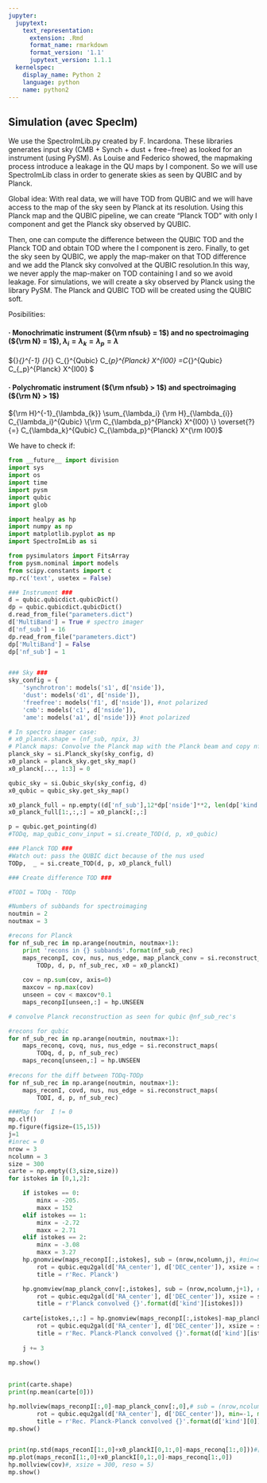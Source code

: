 ```yaml
---
jupyter:
  jupytext:
    text_representation:
      extension: .Rmd
      format_name: rmarkdown
      format_version: '1.1'
      jupytext_version: 1.1.1
  kernelspec:
    display_name: Python 2
    language: python
    name: python2
---
```


<!-- #region -->
## Simulation (avec SpecIm) 

We use the SpectroImLib.py created by F. Incardona. These libraries generates input sky (CMB $+$ Synch $+$ dust $+$ free$-$free) as looked for an instrument (using PySM). As Louise and Federico showed, the mapmaking process introduce a leakage in the QU maps by I component. So we will use SpectroImLib class in order to generate skies as seen by QUBIC and by Planck.

Global idea: With real data, we will have TOD from QUBIC and we will have access to the map of the sky seen by Planck at its resolution. Using this Planck map and the QUBIC pipeline, we can create "Planck TOD" with only I component and get the Planck sky observed by QUBIC. 

Then, one can compute the difference between the QUBIC TOD and the Planck TOD and obtain TOD where the I component is zero. Finally, to get the sky seen by QUBIC, we apply the map-maker on that TOD difference and we add the Planck sky convolved at the QUBIC resolution.In this way, we never apply the map-maker on TOD containing I and so we avoid leakage.
For simulations, we will create a sky observed by Planck using the library PySM. The 
Planck and QUBIC TOD will be created using the QUBIC soft.


Posibilities: 

#### · Monochrimatic instrument (${\rm nfsub} = 1$) and no spectroimaging (${\rm N} = 1$), $\lambda_{i} = \lambda_{k} = \lambda_{p} = \lambda$

${\rm H}_{\lambda}^{-1} {\rm H}_{\lambda} C_{\lambda}^{Qubic} C_{\lambda_p}^{Planck} X^{I00} =C_{\lambda}^{Qubic} C_{\lambda_p}^{Planck} X^{I00} $
    

#### · Polychromatic instrument (${\rm nfsub} > 1$) and spectroimaging (${\rm N} > 1$)
   ${\rm H}^{-1}_{\lambda_{k}} \sum_{\lambda_i} {\rm H}_{\lambda_{i}} C_{\lambda_i}^{Qubic} \{\rm C_{\lambda_p}^{Planck} X^{I00} \} \overset{?}{=} C_{\lambda_k}^{Qubic} C_{\lambda_p}^{Planck} X^{\rm I00}$


We have to check if:


<!-- #endregion -->

```python
from __future__ import division
import sys
import os
import time
import pysm
import qubic 
import glob

import healpy as hp
import numpy as np
import matplotlib.pyplot as mp
import SpectroImLib as si

from pysimulators import FitsArray
from pysm.nominal import models
from scipy.constants import c
mp.rc('text', usetex = False)
```

```python
### Instrument ###
d = qubic.qubicdict.qubicDict()
dp = qubic.qubicdict.qubicDict()
d.read_from_file("parameters.dict")
d['MultiBand'] = True # spectro imager
d['nf_sub'] = 16
dp.read_from_file("parameters.dict")
dp['MultiBand'] = False
dp['nf_sub'] = 1


### Sky ###
sky_config = {
    'synchrotron': models('s1', d['nside']),
    'dust': models('d1', d['nside']),
    'freefree': models('f1', d['nside']), #not polarized
    'cmb': models('c1', d['nside']),
    'ame': models('a1', d['nside'])} #not polarized


```

```python
# In spectro imager case:
# x0_planck.shape = (nf_sub, npix, 3)
# Planck maps: Convolve the Planck map with the Planck beam and copy nf_sub times
planck_sky = si.Planck_sky(sky_config, d)
x0_planck = planck_sky.get_sky_map()
x0_planck[..., 1:3] = 0

qubic_sky = si.Qubic_sky(sky_config, d)
x0_qubic = qubic_sky.get_sky_map()
```

```python
x0_planck_full = np.empty((d['nf_sub'],12*dp['nside']**2, len(dp['kind'])))
x0_planck_full[1:,:,:] = x0_planck[:,:]
```

```python
p = qubic.get_pointing(d)
#TODq, map_qubic_conv_input = si.create_TOD(d, p, x0_qubic)

### Planck TOD ###
#Watch out: pass the QUBIC dict because of the nus used
TODp,  _ = si.create_TOD(d, p, x0_planck_full)

### Create difference TOD ###

#TODI = TODq - TODp 

```

```python
#Numbers of subbands for spectroimaging
noutmin = 2
noutmax = 3

#recons for Planck
for nf_sub_rec in np.arange(noutmin, noutmax+1):
    print 'recons in {} subbands'.format(nf_sub_rec)
    maps_reconpI, cov, nus, nus_edge, map_planck_conv = si.reconstruct_maps(
        TODp, d, p, nf_sub_rec, x0 = x0_planckI)
    
    cov = np.sum(cov, axis=0)
    maxcov = np.max(cov)
    unseen = cov < maxcov*0.1
    maps_reconpI[unseen,:] = hp.UNSEEN

# convolve Planck reconstruction as seen for qubic @nf_sub_rec's

#recons for qubic
for nf_sub_rec in np.arange(noutmin, noutmax+1):
    maps_reconq, covq, nus, nus_edge = si.reconstruct_maps(
        TODq, d, p, nf_sub_rec)
    maps_reconq[unseen,:] = hp.UNSEEN
    
#recons for the diff between TODq-TODp
for nf_sub_rec in np.arange(noutmin, noutmax+1):
    maps_reconI, covd, nus, nus_edge = si.reconstruct_maps(
        TODI, d, p, nf_sub_rec)
```

```python
###Map for  I != 0
mp.clf()
mp.figure(figsize=(15,15))
j=1
#inrec = 0
nrow = 3
ncolumn = 3
size = 300
carte = np.empty((3,size,size))
for istokes in [0,1,2]:

    if istokes == 0:
        minx = -205.
        maxx = 152
    elif istokes == 1:
        minx = -2.72
        maxx = 2.71
    elif istokes == 2:
        minx = -3.08
        maxx = 3.27
    hp.gnomview(maps_reconpI[:,istokes], sub = (nrow,ncolumn,j), #min=minx, max=maxx,
        rot = qubic.equ2gal(d['RA_center'], d['DEC_center']), xsize = size, reso = 5, 
        title = r'Rec. Planck')

    hp.gnomview(map_planck_conv[:,istokes], sub = (nrow,ncolumn,j+1), #min=minx, max=maxx,
        rot = qubic.equ2gal(d['RA_center'], d['DEC_center']), xsize = size, reso = 5, 
        title = r'Planck convolved {}'.format(d['kind'][istokes]))
    
    carte[istokes,:,:] = hp.gnomview(maps_reconpI[:,istokes]-map_planck_conv[:,istokes], sub = (nrow,ncolumn,j+2), #min=minx, max=maxx,
        rot = qubic.equ2gal(d['RA_center'], d['DEC_center']), xsize = size, reso = 5, 
        title = r'Rec. Planck-Planck convolved {}'.format(d['kind'][istokes]), return_projected_map=True)
    
    j += 3
    
mp.show()
    
```

```python
print(carte.shape)
print(np.mean(carte[0]))
```

```python
hp.mollview(maps_reconpI[:,0]-map_planck_conv[:,0],# sub = (nrow,ncolumn,j+2), #min=minx, max=maxx,
        rot = qubic.equ2gal(d['RA_center'], d['DEC_center']), min=-1, max=1,#xsize = size, reso = 5, 
        title = r'Rec. Planck-Planck convolved {}'.format(d['kind'][0]))
mp.show()
```

```python

```

```python
print(np.std(maps_reconI[1:,0]+x0_planckI[0,1:,0]-maps_reconq[1:,0]))#[-1]
mp.plot(maps_reconI[1:,0]+x0_planckI[0,1:,0]-maps_reconq[1:,0])
hp.mollview(cov)#, xsize = 300, reso = 5)
mp.show()
```

```python

```

```python

```
